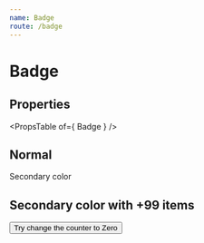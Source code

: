 ```yaml
---
name: Badge
route: /badge
---
```



# Badge

## Properties
<PropsTable of={ Badge } />

## Normal
<Playground>
    <Badge  color='secondary'>Secondary color</Badge>
</Playground>

## Secondary color with +99 items
<Playground>
    <Badge counter={ 150 }>
        <Button variant='outlined'>
            Try change the counter to Zero
        </Button>
    </Badge>
</Playground>
